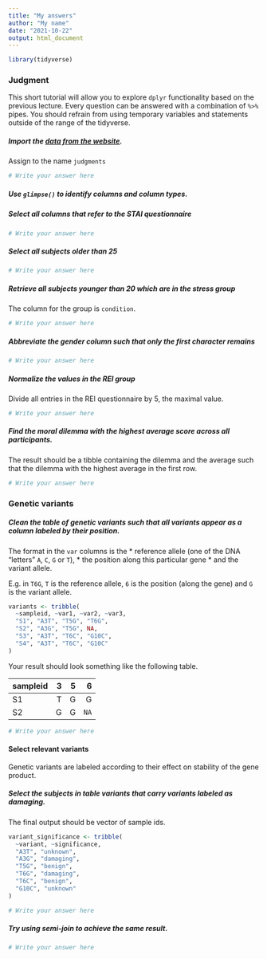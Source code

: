 ```yaml
---
title: "My answers"
author: "My name"
date: "2021-10-22"
output: html_document
---
```



```r
library(tidyverse)
```


### Judgment
This short tutorial will allow you to explore `dplyr` functionality based on the previous lecture. Every question can be answered with a combination of `%>%` pipes. You should refrain from using temporary variables and statements outside of the range of the tidyverse.  

##### Import the [data from the website](  https://biostat2.uni.lu/practicals/data/judgments.tsv). 
Assign to the name `judgments`

```r
# Write your answer here
```


##### Use `glimpse()` to identify columns and column types.

##### Select all columns that refer to the STAI questionnaire

```r
# Write your answer here
```


##### Select all subjects older than 25

```r
# Write your answer here
```


##### Retrieve all subjects younger than 20 which are in the stress group
The column for the group is `condition`.

```r
# Write your answer here
```


##### Abbreviate the gender column such that only the first character remains

```r
# Write your answer here
```


##### Normalize the values in the REI group
Divide all entries in the REI questionnaire by 5, the maximal value.

```r
# Write your answer here
```


##### Find the moral dilemma with the highest average score across all participants.{.bonus}
  
The result should be a tibble containing the dilemma and the average such that the dilemma with the highest average in the first row. 

```r
# Write your answer here
```


### Genetic variants

##### Clean the table of genetic *variants* such that all variants appear as a column labeled by their position. 
The format in the `var` columns is the 
  * reference allele (one of the DNA "letters" `A`, `C`, `G` or `T`), 
  * the position along this particular gene 
  * and the variant allele. 
  
E.g. in `T6G`, `T` is the reference allele, `6` is the position (along the gene) and `G` is the variant allele. 
```r
variants <- tribble(
  ~sampleid, ~var1, ~var2, ~var3,
  "S1", "A3T", "T5G", "T6G",
  "S2", "A3G", "T5G", NA,
  "S3", "A3T", "T6C", "G10C",
  "S4", "A3T", "T6C", "G10C"
)

```

Your result should look something like the following table.

sampleid | 3| 5| 6
:--------|-:|-:|-:
S1       | T| G| G
S2       | G| G| `NA`

```r
# Write your answer here
```


#### Select relevant variants

Genetic variants are labeled according to their effect on stability of the gene product.  

##### Select the subjects in table *variants* that carry variants labeled as *damaging*. 
The final output should be vector of sample ids.

```r
variant_significance <- tribble(
  ~variant, ~significance,
  "A3T", "unknown",
  "A3G", "damaging",
  "T5G", "benign",
  "T6G", "damaging",
  "T6C", "benign",
  "G10C", "unknown"
)
```

```r
# Write your answer here
```


##### Try using semi-join to achieve the same result. {.bonus}

```r
# Write your answer here
```

